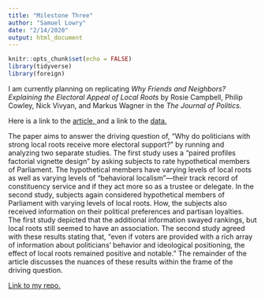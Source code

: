 ```yaml
---
title: "Milestone Three"
author: "Samuel Lowry"
date: "2/14/2020"
output: html_document
---
```


```r
knitr::opts_chunk$set(echo = FALSE)
library(tidyverse)
library(foreign)
```

I am currently planning on replicating <i> Why Friends and Neighbors? Explaining the Electoral Appeal of Local Roots </i> by Rosie Campbell, Philip Cowley, Nick Vivyan, and Markus Wagner in the <i>The Journal of Politics.</i>

Here is a link to the <a href = "https://www-journals-uchicago-edu.ezp-prod1.hul.harvard.edu/doi/pdfplus/10.1086%2F703131"> article, </a> and a link to the <a href = "https://dataverse.harvard.edu/dataset.xhtml?persistentId=doi:10.7910/DVN/C15VOD"> data. </a>

The paper aims to answer the driving question of, "Why do politicians with strong local roots receive more electoral support?" by running and analyzing two separate studies. The first study uses a "paired profiles factorial vignette design" by asking subjects to rate hypothetical members of Parliament. The hypothetical members have varying levels of local roots as well as varying levels of "behavioral localism"—their track record of constituency service and if they act more so as a trustee or delegate. In the second study, subjects again considered hypothetical members of Parliament with varying levels of local roots. How, the subjects also received information on their political preferences and partisan loyalties. The first study depicted that the additional information swayed rankings, but local roots still seemed to have an association. The second study agreed with these results stating that, "even if voters are provided with a rich array of information about politicians’ behavior and ideological positioning, the effect of local roots remained positive and notable." The remainder of the article discusses the nuances of these results within the frame of the driving question.

<a href = "https://github.com/SamuelLowry/gov1006-milestone-3"> Link to my repo. </a> 
